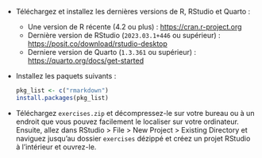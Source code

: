 - Téléchargez et installez les dernières versions de R, RStudio et Quarto :

    - Une version de R récente (4.2 ou plus) : <https://cran.r-project.org>
    - Dernière version de RStudio (`2023.03.1+446` ou supérieur) : <https://posit.co/download/rstudio-desktop>
    - Derniere version de Quarto (`1.3.361` ou supérieur) : <https://quarto.org/docs/get-started>

- Installez les paquets suivants :

    ```r
    pkg_list <- c("rmarkdown")
    install.packages(pkg_list)
    ```

- Téléchargez `exercises.zip` et décompressez-le sur votre bureau ou à un endroit que vous pouvez facilement le localiser sur votre ordinateur. Ensuite, allez dans RStudio \> File \> New Project \> Existing Directory et naviguez jusqu'au dossier `exercises` dézippé et créez un projet RStudio à l'intérieur et ouvrez-le.